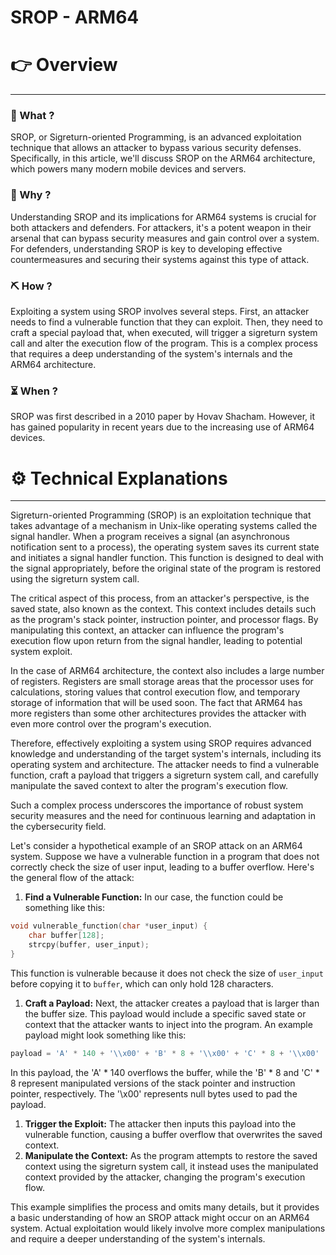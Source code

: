 # SROP - ARM64


# 👉 Overview

---

### 👀 What ?

SROP, or Sigreturn-oriented Programming, is an advanced exploitation technique that allows an attacker to bypass various security defenses. Specifically, in this article, we'll discuss SROP on the ARM64 architecture, which powers many modern mobile devices and servers.


### 🧐 Why ?

Understanding SROP and its implications for ARM64 systems is crucial for both attackers and defenders. For attackers, it's a potent weapon in their arsenal that can bypass security measures and gain control over a system. For defenders, understanding SROP is key to developing effective countermeasures and securing their systems against this type of attack.


### ⛏️ How ?

Exploiting a system using SROP involves several steps. First, an attacker needs to find a vulnerable function that they can exploit. Then, they need to craft a special payload that, when executed, will trigger a sigreturn system call and alter the execution flow of the program. This is a complex process that requires a deep understanding of the system's internals and the ARM64 architecture.


### ⏳ When ?

SROP was first described in a 2010 paper by Hovav Shacham. However, it has gained popularity in recent years due to the increasing use of ARM64 devices.


# ⚙️ Technical Explanations

---

Sigreturn-oriented Programming (SROP) is an exploitation technique that takes advantage of a mechanism in Unix-like operating systems called the signal handler. When a program receives a signal (an asynchronous notification sent to a process), the operating system saves its current state and initiates a signal handler function. This function is designed to deal with the signal appropriately, before the original state of the program is restored using the sigreturn system call.

The critical aspect of this process, from an attacker's perspective, is the saved state, also known as the context. This context includes details such as the program's stack pointer, instruction pointer, and processor flags. By manipulating this context, an attacker can influence the program's execution flow upon return from the signal handler, leading to potential system exploit.

In the case of ARM64 architecture, the context also includes a large number of registers. Registers are small storage areas that the processor uses for calculations, storing values that control execution flow, and temporary storage of information that will be used soon. The fact that ARM64 has more registers than some other architectures provides the attacker with even more control over the program's execution.

Therefore, effectively exploiting a system using SROP requires advanced knowledge and understanding of the target system's internals, including its operating system and architecture. The attacker needs to find a vulnerable function, craft a payload that triggers a sigreturn system call, and carefully manipulate the saved context to alter the program's execution flow.

Such a complex process underscores the importance of robust system security measures and the need for continuous learning and adaptation in the cybersecurity field.

Let's consider a hypothetical example of an SROP attack on an ARM64 system. Suppose we have a vulnerable function in a program that does not correctly check the size of user input, leading to a buffer overflow. Here's the general flow of the attack:

1. **Find a Vulnerable Function:** In our case, the function could be something like this:

```c
void vulnerable_function(char *user_input) {
    char buffer[128];
    strcpy(buffer, user_input);
}

```

This function is vulnerable because it does not check the size of `user_input` before copying it to `buffer`, which can only hold 128 characters.

1. **Craft a Payload:** Next, the attacker creates a payload that is larger than the buffer size. This payload would include a specific saved state or context that the attacker wants to inject into the program. An example payload might look something like this:

```python
payload = 'A' * 140 + '\\x00' + 'B' * 8 + '\\x00' + 'C' * 8 + '\\x00'

```

In this payload, the 'A' * 140 overflows the buffer, while the 'B' * 8 and 'C' * 8 represent manipulated versions of the stack pointer and instruction pointer, respectively. The '\x00' represents null bytes used to pad the payload.

1. **Trigger the Exploit:** The attacker then inputs this payload into the vulnerable function, causing a buffer overflow that overwrites the saved context.
2. **Manipulate the Context:** As the program attempts to restore the saved context using the sigreturn system call, it instead uses the manipulated context provided by the attacker, changing the program's execution flow.

This example simplifies the process and omits many details, but it provides a basic understanding of how an SROP attack might occur on an ARM64 system. Actual exploitation would likely involve more complex manipulations and require a deeper understanding of the system's internals.
